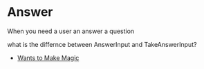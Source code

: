 
<Meta title="design system/organisms/survey/question" />

# Answer

When you need a user an answer a question

what is the differnce between AnswerInput and TakeAnswerInput?

<Canvas>
  <Story name="text input single row">
    <TakeAnswerInput hasActions={false} helperText={""} data={{ question: "Who lead the creation of Rez?", answer: "Tetsuya Mizuguchi", isRequired: false }} />
  </Story>
  <Story name="text input multi row">
    <AnswerInput rows={10} hasActions={false} helperText={""} data={{ question: "What makes Rez so special?", answer: "Tetsuya Mizuguchi", isRequired: false }} />
  </Story>
</Canvas>

- [Wants to Make Magic](https://www.vice.com/en/article/nevq3k/rez-designer-tetsuya-mizuguchi-wants-to-make-magic)